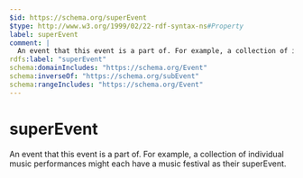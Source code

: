 ```yaml
---
$id: https://schema.org/superEvent
$type: http://www.w3.org/1999/02/22-rdf-syntax-ns#Property
label: superEvent
comment: |
  An event that this event is a part of. For example, a collection of individual music performances might each have a music festival as their superEvent.
rdfs:label: "superEvent"
schema:domainIncludes: "https://schema.org/Event"
schema:inverseOf: "https://schema.org/subEvent"
schema:rangeIncludes: "https://schema.org/Event"
---
```


# superEvent

An event that this event is a part of. For example, a collection of individual music performances might each have a music festival as their superEvent.

